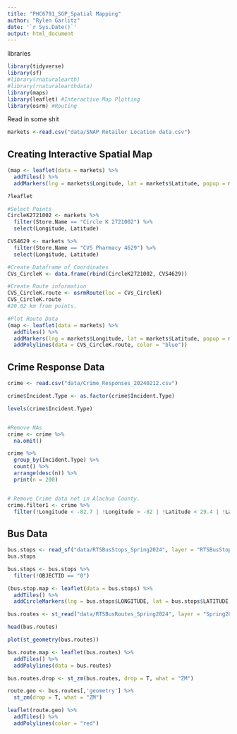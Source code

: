 ```yaml
---
title: "PHC6791_SGP_Spatial Mapping"
author: "Rylen Garlitz"
date: '`r Sys.Date()`'
output: html_document
---
```


libraries
```r
library(tidyverse)
library(sf)
#library(rnaturalearth)
#library(rnaturalearthdata)
library(maps)
library(leaflet) #Interactive Map Plotting
library(osrm) #Routing

```


Read in some shit
```r
markets <-read.csv("data/SNAP Retailer Location data.csv")
```


## Creating Interactive Spatial Map
```r
(map <- leaflet(data = markets) %>% 
  addTiles() %>% 
  addMarkers(lng = markets$Longitude, lat = markets$Latitude, popup = markets$Store.Name))

?leaflet

#Select Points
CircleK2721002 <- markets %>% 
  filter(Store.Name == "Circle K 2721002") %>% 
  select(Longitude, Latitude)

CVS4629 <- markets %>% 
  filter(Store.Name == "CVS Pharmacy 4629") %>% 
  select(Longitude, Latitude)

#Create Dataframe of Coordinates
CVs_CircleK <- data.frame(rbind(CircleK2721002, CVS4629))

#Create Route information
CVS_CircleK.route <- osrmRoute(loc = CVs_CircleK)
CVS_CircleK.route
#20.02 km from points.

#Plot Route Data
(map <- leaflet(data = markets) %>% 
  addTiles() %>% 
  addMarkers(lng = markets$Longitude, lat = markets$Latitude, popup = markets$Store.Name) %>% 
  addPolylines(data = CVS_CircleK.route, color = "blue"))

```



## Crime Response Data

```r
crime <- read.csv("data/Crime_Responses_20240212.csv")

crime$Incident.Type <- as.factor(crime$Incident.Type)

levels(crime$Incident.Type)


#Remove NAs
crime <- crime %>% 
  na.omit()

crime %>% 
  group_by(Incident.Type) %>% 
  count() %>% 
  arrange(desc(n)) %>% 
  print(n = 200)


# Remove Crime data not in Alachua County.
crime.filter1 <- crime %>%  
  filter(!Longitude < -82.7 | !Longitude > -82 | !Latitude < 29.4 | !Latitude > 29.95 )

```



## Bus Data

```r
bus.stops <- read_sf("data/RTSBusStops_Spring2024", layer = "RTSBusStops_Fall2023")
bus.stops

bus.stops <- bus.stops %>% 
  filter(!OBJECTID == "0")

(bus.stop.map <- leaflet(data = bus.stops) %>% 
  addTiles() %>% 
  addCircleMarkers(lng = bus.stops$LONGITUDE, lat = bus.stops$LATITUDE, popup = bus.stops$STOP_NAME, radius = 0.5, fillOpacity = 1, color = "black"))

bus.routes <- st_read("data/RTSBusRoutes_Spring2024", layer = "Spring2024_Weekday")

head(bus.routes)

plot(st_geometry(bus.routes))

bus.route.map <- leaflet(bus.routes) %>% 
  addTiles() %>% 
  addPolylines(data = bus.routes)

bus.routes.drop <- st_zm(bus.routes, drop = T, what = "ZM")

route.geo <- bus.routes[,'geometry'] %>% 
  st_zm(drop = T, what = "ZM")

leaflet(route.geo) %>% 
  addTiles() %>% 
  addPolylines(color = "red")

```












